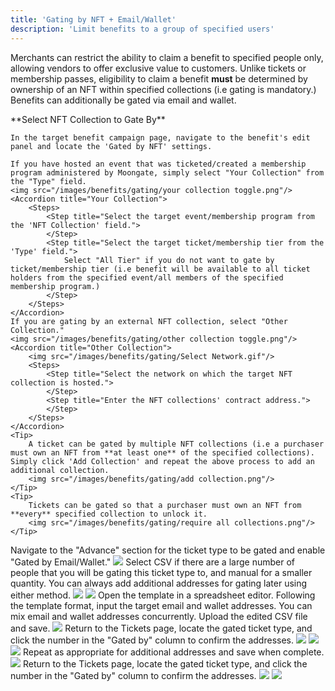 ```yaml
---
title: 'Gating by NFT + Email/Wallet'
description: 'Limit benefits to a group of specified users'
---
```


Merchants can restrict the ability to claim a benefit to specified people only, allowing vendors to offer exclusive value to customers. 
Unlike tickets or membership passes, eligibility to claim a benefit **must** be determined by ownership of an NFT within specified collections (i.e gating is mandatory.) Benefits can additionally be gated via email and wallet.

<AccordionGroup>
  <Accordion title="Gating by NFT">
    **Select NFT Collection to Gate By**
    
    In the target benefit campaign page, navigate to the benefit's edit panel and locate the 'Gated by NFT' settings.

    If you have hosted an event that was ticketed/created a membership program administered by Moongate, simply select "Your Collection" from the "Type" field.
    <img src="/images/benefits/gating/your collection toggle.png"/>
    <Accordion title="Your Collection">
        <Steps>
            <Step title="Select the target event/membership program from the 'NFT Collection' field.">
            </Step>
            <Step title="Select the target ticket/membership tier from the 'Type' field.">
                Select "All Tier" if you do not want to gate by ticket/membership tier (i.e benefit will be available to all ticket holders from the specified event/all members of the specified membership program.)
            </Step>
        </Steps>
    </Accordion>
    If you are gating by an external NFT collection, select "Other Collection."
    <img src="/images/benefits/gating/other collection toggle.png"/>
    <Accordion title="Other Collection">
        <img src="/images/benefits/gating/Select Network.gif"/>
        <Steps>
            <Step title="Select the network on which the target NFT collection is hosted.">
            </Step>
            <Step title="Enter the NFT collections' contract address.">
            </Step>
        </Steps>
    </Accordion>
    <Tip>
        A ticket can be gated by multiple NFT collections (i.e a purchaser must own an NFT from **at least one** of the specified collections). Simply click 'Add Collection' and repeat the above process to add an additional collection.
        <img src="/images/benefits/gating/add collection.png"/>
    </Tip>
    <Tip>
        Tickets can be gated so that a purchaser must own an NFT from **every** specified collection to unlock it.
        <img src="/images/benefits/gating/require all collections.png"/>
    </Tip>          
  </Accordion>
  <Accordion title="Gating by Email/Wallet (Whitelisting)">
    <Steps>
        <Step title="Enable Email/Wallet-gating">
            Navigate to the "Advance" section for the ticket type to be gated and enable "Gated by Email/Wallet."
            <img src="/images/benefits/gating/Email or Wallet Toggle.png"/>
        </Step>
        <Step title="Choose a Whitelisting Method">
            Select CSV if there are a large number of people that you will be gating this ticket type to, and manual for a smaller quantity.
            <Tip>
                You can always add additional addresses for gating later using either method.
            </Tip>
            <img src="/images/benefits/gating/CSV Gate.png"/>
            <Accordion title="CSV (bulk import)">
                <Steps>
                    <Step title="Download the CSV template">
                        <img src="/images/benefits/gating/Download CSV Template.png"/>
                    </Step>
                    <Step title="Add Addresses to the CSV Template">
                        Open the template in a spreadsheet editor. Following the template format, input the target email and wallet addresses. You can mix email and wallet addresses concurrently.
                    </Step>
                    <Step title="Upload the CSV">
                        Upload the edited CSV file and save.
                        <img src="/images/benefits/gating/Whitelist Upload.png"/>
                    </Step>
                    <Step title="Confirm Successful Import">
                        Return to the Tickets page, locate the gated ticket type, and click the number in the "Gated by" column to confirm the addresses.
                        <img src="/images/benefits/gating/Whitelist Confirmation 1.png"/>
                        <img src="/images/benefits/gating/Whitelist Confirmation 2.png"/>
                    </Step>
                </Steps>
            </Accordion>
            <img src="/images/benefits/gating/Manual Gate.png"/>
            <Accordion title="Manual">
                <Steps>
                    <Step title="Click 'Add Whitelist' and input an email/wallet address">
                        Repeat as appropriate for additional addresses and save when complete.
                        <img src="/images/benefits/gating/Manual Flow.gif"/>
                    </Step>
                    <Step title="Confirm Successful Import">
                        Return to the Tickets page, locate the gated ticket type, and click the number in the "Gated by" column to confirm the addresses.
                        <img src="/images/benefits/gating/Whitelist Confirmation 1.png"/>
                        <img src="/images/benefits/gating/Whitelist Confirmation 2.png"/>
                    </Step>
                </Steps>
            </Accordion>
        </Step>
    </Steps>
  </Accordion>
</AccordionGroup>